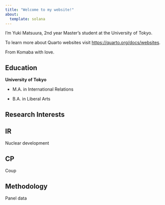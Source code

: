 ```yaml
---
title: "Welcome to my website!"
about:
  template: solana
---
```


I'm Yuki Matsuura, 2nd year Master's student at the University of Tokyo. 

To learn more about Quarto websites visit <https://quarto.org/docs/websites>.

:::{.callout-note title="To some" collapse="true"}

From Komaba with love.
:::

## Education
**University of Tokyo**

- M.A. in International Relations

- B.A. in Liberal Arts

## Research Interests

::: {.panel-tabset}
## IR

Nuclear development

## CP

Coup

## Methodology

Panel data 

:::